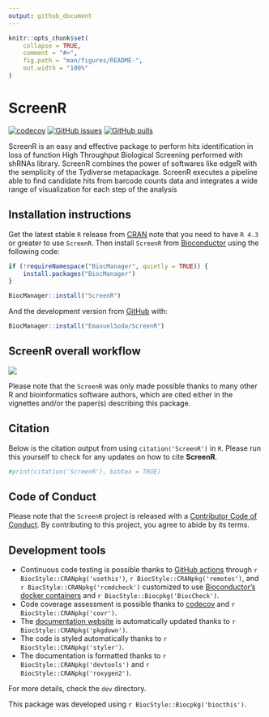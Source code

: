```yaml
---
output: github_document
---
```


<!-- README.md is generated from README.Rmd. Please edit that file -->

```r
knitr::opts_chunk$set(
    collapse = TRUE,
    comment = "#>",
    fig.path = "man/figures/README-",
    out.width = "100%"
)
```

# ScreenR

<!-- badges: start -->
[![codecov](https://codecov.io/gh/EmanuelSoda/ScreenR/branch/master/graph/badge.svg?token=NX5YVRP4L0)](https://codecov.io/gh/EmanuelSoda/ScreenR) [![GitHub issues](https://img.shields.io/github/issues/EmanuelSoda/ScreenR)](https://github.com/EmanuelSoda/ScreenR/issues) [![GitHub pulls](https://img.shields.io/github/issues-pr/EmanuelSoda/ScreenR)](https://github.com/EmanuelSoda/ScreenR/pulls) 
<!-- badges: end -->

ScreenR is an easy and effective package to perform hits identification in loss of function High Throughput Biological Screening performed with shRNAs library. ScreenR combines the power of softwares like edgeR with the semplicity of the Tydiverse metapackage. ScreenR executes a pipeline able to find candidate hits from barcode counts data and integrates a wide range of visualization for each step of the analysis

## Installation instructions

Get the latest stable `R` release from [CRAN](http://cran.r-project.org/) note 
that you need to have `R 4.3` or greater to use `ScreenR`. Then install 
`ScreenR` from [Bioconductor](http://bioconductor.org/) using the following code:

```r
if (!requireNamespace("BiocManager", quietly = TRUE)) {
    install.packages("BiocManager")
}

BiocManager::install("ScreenR")
```

And the development version from [GitHub](https://github.com/EmanuelSoda/ScreenR) with:

```r
BiocManager::install("EmanuelSoda/ScreenR")
```

## ScreenR overall workflow 

<img src="man/figures/Pipeline.png" align="top">

<!-- ## Citation -->

<!-- Below is the citation output from using `citation('ScreenR')` in R. Please run this yourself to check for any updates on how to cite **ScreenR**. -->

<!-- ```{r 'citation', eval = requireNamespace('ScreenR')} -->
<!-- print(citation('ScreenR'), bibtex = TRUE) -->
<!-- ``` -->

Please note that the `ScreenR` was only made possible thanks to many other R and bioinformatics software authors, which are cited either in the vignettes and/or the paper(s) describing this package.

## Citation

Below is the citation output from using `citation('ScreenR')` in `R`. Please run this yourself to check for any updates on how to cite **ScreenR**.

```r
#print(citation('ScreenR'), bibtex = TRUE)
```

## Code of Conduct

Please note that the `ScreenR` project is released with a [Contributor Code of Conduct](http://bioconductor.org/about/code-of-conduct/). By contributing to this project, you agree to abide by its terms.

## Development tools

-   Continuous code testing is possible thanks to [GitHub actions](https://www.tidyverse.org/blog/2020/04/usethis-1-6-0/) through `r BiocStyle::CRANpkg('usethis')`, `r BiocStyle::CRANpkg('remotes')`, and `r BiocStyle::CRANpkg('rcmdcheck')` customized to use [Bioconductor's docker containers](https://www.bioconductor.org/help/docker/) and `r BiocStyle::Biocpkg('BiocCheck')`.
-   Code coverage assessment is possible thanks to [codecov](https://codecov.io/gh) and `r BiocStyle::CRANpkg('covr')`.
-   The [documentation website](http://EmanuelSoda.github.io/ScreenR) is automatically updated thanks to `r BiocStyle::CRANpkg('pkgdown')`.
-   The code is styled automatically thanks to `r BiocStyle::CRANpkg('styler')`.
-   The documentation is formatted thanks to `r BiocStyle::CRANpkg('devtools')` and `r BiocStyle::CRANpkg('roxygen2')`.

For more details, check the `dev` directory.

This package was developed using `r BiocStyle::Biocpkg('biocthis')`.

